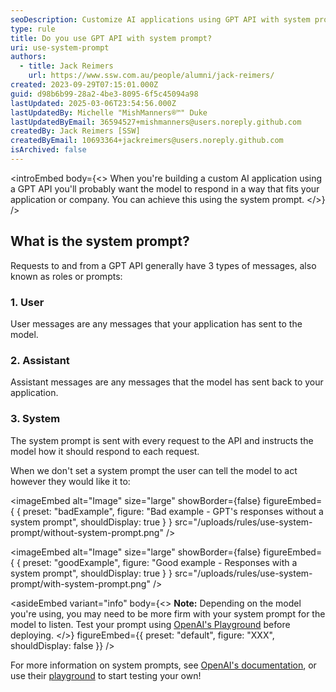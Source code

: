 ```yaml
---
seoDescription: Customize AI applications using GPT API with system prompts that fit your application or company, ensuring consistent responses and tailored interactions.
type: rule
title: Do you use GPT API with system prompt?
uri: use-system-prompt
authors:
  - title: Jack Reimers
    url: https://www.ssw.com.au/people/alumni/jack-reimers/
created: 2023-09-29T07:15:01.000Z
guid: d98b6b99-28a2-4be3-8095-6f5c45094a98
lastUpdated: 2025-03-06T23:54:56.000Z
lastUpdatedBy: Michelle "MishManners®™" Duke
lastUpdatedByEmail: 36594527+mishmanners@users.noreply.github.com
createdBy: Jack Reimers [SSW]
createdByEmail: 10693364+jackreimers@users.noreply.github.com
isArchived: false
---
```


<introEmbed
  body={<>
When you're building a custom AI application using a GPT API you'll probably want the model to respond in a way that fits your application or company. You can achieve this using the system prompt.
  </>}
/>
## What is the system prompt?

Requests to and from a GPT API generally have 3 types of messages, also known as roles or prompts:

### 1. User

User messages are any messages that your application has sent to the model.

### 2. Assistant

Assistant messages are any messages that the model has sent back to your application.

### 3. System

The system prompt is sent with every request to the API and instructs the model how it should respond to each request.

When we don't set a system prompt the user can tell the model to act however they would like it to:

<imageEmbed
  alt="Image"
  size="large"
  showBorder={false}
  figureEmbed={ {
    preset: "badExample",
    figure: "Bad example - GPT's responses without a system prompt",
    shouldDisplay: true
  } }
  src="/uploads/rules/use-system-prompt/without-system-prompt.png"
/>

<imageEmbed
  alt="Image"
  size="large"
  showBorder={false}
  figureEmbed={ {
    preset: "goodExample",
    figure: "Good example - Responses with a system prompt",
    shouldDisplay: true
  } }
  src="/uploads/rules/use-system-prompt/with-system-prompt.png"
/>

<asideEmbed
  variant="info"
  body={<>
    **Note:** Depending on the model you're using, you may need to be more firm with your system prompt for the model to listen. Test your prompt using [OpenAI's Playground](https://platform.openai.com/playground) before deploying.
  </>}
  figureEmbed={{
    preset: "default",
    figure: "XXX",
    shouldDisplay: false
  }}
/>

For more information on system prompts, see [OpenAI's documentation](https://platform.openai.com/docs/guides/gpt-best-practices/strategy-write-clear-instructions), or use their [playground](https://platform.openai.com/playground) to start testing your own!

